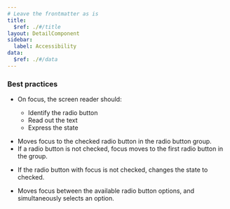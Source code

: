 ```yaml
---
# Leave the frontmatter as is
title:
  $ref: ./#/title
layout: DetailComponent
sidebar:
  label: Accessibility
data:
  $ref: ./#/data
---
```


### Best practices

- On focus, the screen reader should:

  - Identify the radio button
  - Read out the text
  - Express the state

<KeyboardControls>
<KeyboardControl keyOrCombos="Tab">

- Moves focus to the checked radio button in the radio button group.
- If a radio button is not checked, focus moves to the first radio button in the group.

</KeyboardControl>
<KeyboardControl keyOrCombos="Space">

- If the radio button with focus is not checked, changes the state to checked.

</KeyboardControl>
<KeyboardControl keyOrCombos="Up/Down / Left/Right">

- Moves focus between the available radio button options, and simultaneously selects an option.

</KeyboardControl>
</KeyboardControls>
